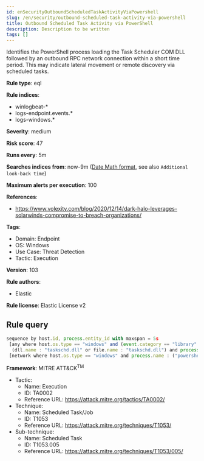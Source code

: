 ```yaml
---
id: enSecurityOutboundScheduledTaskActivityViaPowershell
slug: /en/security/outbound-scheduled-task-activity-via-powershell
title: Outbound Scheduled Task Activity via PowerShell
description: Description to be written
tags: []
---
```


<div id="outbound-scheduled-task-activity-via-powershell"></div>

Identifies the PowerShell process loading the Task Scheduler COM DLL followed by an outbound RPC network connection within a short time period. This may indicate lateral movement or remote discovery via scheduled tasks.

**Rule type**: eql

**Rule indices**: 

* winlogbeat-*
* logs-endpoint.events.*
* logs-windows.*

**Severity**: medium

**Risk score**: 47

**Runs every**: 5m

**Searches indices from**: now-9m ([Date Math format](((ref))/common-options.html#date-math), see also <DocLink id="enSecurityRulesUiCreate" section="set-the-rules-schedule">`Additional look-back time`</DocLink>)

**Maximum alerts per execution**: 100

**References**: 

* https://www.volexity.com/blog/2020/12/14/dark-halo-leverages-solarwinds-compromise-to-breach-organizations/

**Tags**: 

* Domain: Endpoint
* OS: Windows
* Use Case: Threat Detection
* Tactic: Execution

**Version**: 103

**Rule authors**: 

* Elastic

**Rule license**: Elastic License v2

## Rule query

```js
sequence by host.id, process.entity_id with maxspan = 5s
 [any where host.os.type == "windows" and (event.category == "library" or (event.category == "process" and event.action : "Image loaded*")) and
  (dll.name : "taskschd.dll" or file.name : "taskschd.dll") and process.name : ("powershell.exe", "pwsh.exe", "powershell_ise.exe")]
 [network where host.os.type == "windows" and process.name : ("powershell.exe", "pwsh.exe", "powershell_ise.exe") and destination.port == 135 and not destination.address in ("127.0.0.1", "::1")]

```

**Framework**: MITRE ATT&CK<sup>TM</sup>

* Tactic:
    * Name: Execution
    * ID: TA0002
    * Reference URL: https://attack.mitre.org/tactics/TA0002/
* Technique:
    * Name: Scheduled Task/Job
    * ID: T1053
    * Reference URL: https://attack.mitre.org/techniques/T1053/
* Sub-technique:
    * Name: Scheduled Task
    * ID: T1053.005
    * Reference URL: https://attack.mitre.org/techniques/T1053/005/

